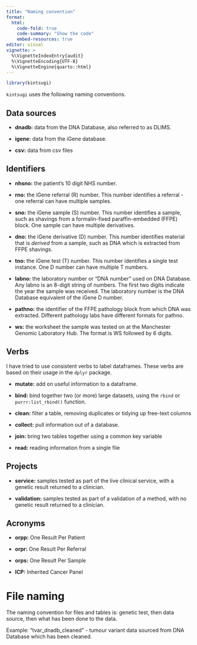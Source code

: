 ```yaml
---
title: "Naming convention"
format:
  html:
    code-fold: true
    code-summary: "Show the code"
    embed-resources: true
editor: visual
vignette: >
  %\VignetteIndexEntry{audit}
  %\VignetteEncoding{UTF-8}
  %\VignetteEngine{quarto::html}
---
```


```r
library(kintsugi)
```

`kintsugi` uses the following naming conventions.

## Data sources

-   **dnadb:** data from the DNA Database, also referred to as DLIMS.

-   **igene:** data from the iGene database.

-   **csv:** data from csv files

## Identifiers

-   **nhsno:** the patient's 10 digit NHS number.

-   **rno:** the iGene referral (R) number.
    This number identifies a referral - one referral can have multiple samples.

-   **sno:** the iGene sample (S) number.
    This number identifies a sample, such as shavings from a formalin-fixed paraffin-embedded (FFPE) block.
    One sample can have multiple derivatives.

-   **dno:** the iGene derivative (D) number.
    This number identifies material that is *derived* from a sample, such as DNA which is extracted from FFPE shavings.

-   **tno:** the iGene test (T) number.
    This number identifies a single test instance.
    One D number can have multiple T numbers.

-   **labno:** the laboratory number or "DNA number" used on DNA Database.
    Any labno is an 8-digit string of numbers.
    The first two digits indicate the year the sample was received.
    The laboratory number is the DNA Database equivalent of the iGene D number.

-   **pathno:** the identifier of the FFPE pathology block from which DNA was extracted.
    Different pathology labs have different formats for pathno.

-   **ws:** the worksheet the sample was tested on at the Manchester Genomic Laboratory Hub.
    The format is WS followed by 6 digits.

## Verbs

I have tried to use consistent verbs to label dataframes.
These verbs are based on their usage in the `dplyr` package.

-   **mutate:** add on useful information to a dataframe.

-   **bind:** bind together two (or more) large datasets, using the `rbind` or `purrr:list_rbind()` function.

-   **clean:** filter a table, removing duplicates or tidying up free-text columns

-   **collect:** pull information out of a database.

-   **join:** bring two tables together using a common key variable

-   **read:** reading information from a single file

## Projects

-   **service:** samples tested as part of the live clinical service, with a genetic result returned to a clinician.

-   **validation:** samples tested as part of a validation of a method, with no genetic result returned to a clinician.

## Acronyms

-   **orpp:** One Result Per Patient

-   **orpr:** One Result Per Referral

-   **orps:** One Result Per Sample

-   **ICP:** Inherited Cancer Panel

# File naming

The naming convention for files and tables is: genetic test, then data source, then what has been done to the data.

Example: "tvar_dnadb_cleaned" - tumour variant data sourced from DNA Database which has been cleaned.
